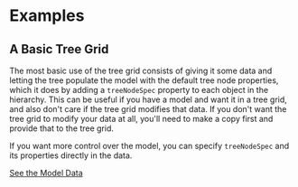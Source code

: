 
<style>{`
/* Work around https://github.com/storybookjs/storybook/issues/16188 */
.docs-story > div > div[scale='1'][height] {
    height: auto;
    min-height: 20px;
}
`}</style>

# Examples

## A Basic Tree Grid

The most basic use of the tree grid consists of giving it some data and letting the tree populate the model with the default tree node properties, which it does by adding a `treeNodeSpec` property to each object in the hierarchy. This can be useful if you have a model and want it in a tree grid, and also don't care if the tree grid modifies that data. If you don't want the tree grid to modify your data at all, you'll need to make a copy first and provide that to the tree grid.

If you want more control over the model, you can specify `treeNodeSpec` and its properties directly in the data.

<a target="_blank" href="assets_data/basicTreeGridData.js">See the Model Data</a>

<Canvas>
<Story id="examples-treegrid--basic" />
</Canvas>
